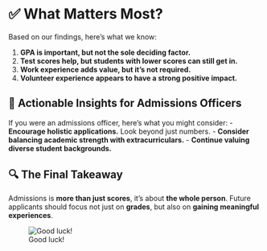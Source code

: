 # ✅ What Matters Most?

Based on our findings, here’s what we know:

1. **GPA is important, but not the sole deciding factor.**
2. **Test scores help, but students with lower scores can still get in.**
3. **Work experience adds value, but it’s not required.**
4. **Volunteer experience appears to have a strong positive impact.**

## 🎯 **Actionable Insights for Admissions Officers**
If you were an admissions officer, here’s what you might consider:
- **Encourage holistic applications.** Look beyond just numbers.
- **Consider balancing academic strength with extracurriculars.**
- **Continue valuing diverse student backgrounds.**

## **🔍 The Final Takeaway**
Admissions is **more than just scores**, it’s about **the whole person**. Future applicants should focus not just on **grades**, but also on **gaining meaningful experiences**.

![Good luck!](https://media0.giphy.com/media/v1.Y2lkPTc5MGI3NjExd2tub2FzMDVkaWJ2NGNhNGJ6MDIyYW9pMG14NjlieWxrMW05bmhhOSZlcD12MV9pbnRlcm5hbF9naWZfYnlfaWQmY3Q9cw/XxwcnpRsrTgPn9DCvB/giphy.gif)
